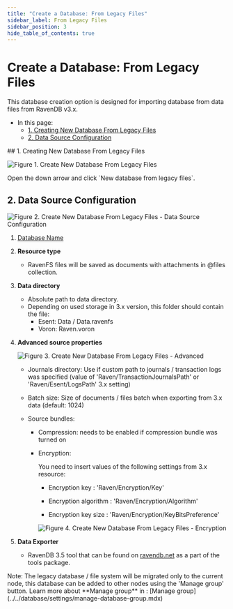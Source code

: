 ```yaml
---
title: "Create a Database: From Legacy Files"
sidebar_label: From Legacy Files
sidebar_position: 3
hide_table_of_contents: true
---
```



# Create a Database: From Legacy Files
<Admonition type="note" title="Note">

This database creation option is designed for importing database from data files from RavenDB v3.x.

* In this page:  
  * [1. Creating New Database From Legacy Files](../../../studio/database/create-new-database/from-legacy-files.mdx#1-creating-new-database-from-legacy-files)  
  * [2. Data Source Configuration](../../../studio/database/create-new-database/from-legacy-files.mdx#2-data-source-configuration)  
 
 </Admonition>
## 1. Creating New Database From Legacy Files

![Figure 1. Create New Database From Legacy Files](./assets/new-database-from-legacy-1.png)

<Admonition type="note" title="Note">
Open the down arrow and click `New database from legacy files`.
</Admonition>


## 2. Data Source Configuration

![Figure 2. Create New Database From Legacy Files - Data Source Configuration](./assets/new-database-from-legacy-2.png)

1. [Database Name](../../../studio/database/create-new-database/general-flow.mdx#2-database-name)

2. **Resource type**
    * RavenFS files will be saved as documents with attachments in @files collection.

3. **Data directory**
    * Absolute path to data directory. 
    * Depending on used storage in 3.x version, this folder should contain the file:
        * Esent: Data / Data.ravenfs
        * Voron: Raven.voron

4. **Advanced source properties**
    
    ![Figure 3. Create New Database From Legacy Files - Advanced](./assets/new-database-from-legacy-3.png)

    * Journals directory: Use if custom path to journals / transaction logs was specified (value of 'Raven/TransactionJournalsPath' or 'Raven/Esent/LogsPath' 3.x setting)

    * Batch size: Size of documents / files batch when exporting from 3.x data (default: 1024)

    * Source bundles: 
    
        * Compression: needs to be enabled if compression bundle was turned on

        * Encryption: 
        
            You need to insert values of the following settings from 3.x resource:

            * Encryption key : 'Raven/Encryption/Key'
            
            * Encryption algorithm : 'Raven/Encryption/Algorithm'

            * Encryption key size : 'Raven/Encryption/KeyBitsPreference'   
           
            ![Figure 4. Create New Database From Legacy Files - Encryption](./assets/new-database-from-legacy-4.png)

5. **Data Exporter**
    * RavenDB 3.5 tool that can be found on [ravendb.net](https://ravendb.net/download) as a part of the tools package.
    



<Admonition type="note" title="Note">
 Note: The legacy database / file system will be migrated only to the current node, this database can be added to other nodes using the 'Manage group' button.
 Learn more about **Manage group** in : [Manage group](../../database/settings/manage-database-group.mdx)  
</Admonition>

